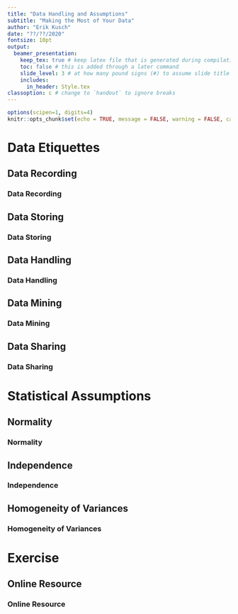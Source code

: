 ```yaml
---
title: "Data Handling and Assumptions"
subtitle: "Making the Most of Your Data"
author: "Erik Kusch"
date: "??/??/2020"
fontsize: 10pt
output: 
  beamer_presentation: 
    keep_tex: true # keep latex file that is generated during compilation
    toc: false # this is added through a later command
    slide_level: 3 # at how many pound signs (#) to assume slide title level
    includes:
      in_header: Style.tex
classoption: c # change to `handout` to ignore breaks
---
```

  
```r
options(scipen=1, digits=4)
knitr::opts_chunk$set(echo = TRUE, message = FALSE, warning = FALSE, cache = TRUE, cache.lazy=TRUE, tidy.opts=list(width.cutoff=50),tidy=TRUE, fig.height=8, digits=4)
```

<!--- ####### TOC (use this if you want ## headers to be included in the toc)--------------------
---------------------------------------  --->
  
\tableofcontents

<!--- ####### DOCUMENT --------------------
---------------------------------------  --->

# Data Etiquettes
## Data Recording
### Data Recording
## Data Storing
### Data Storing
## Data Handling
### Data Handling
## Data Mining
### Data Mining
## Data Sharing
### Data Sharing

# Statistical Assumptions
## Normality
### Normality
## Independence
### Independence
## Homogeneity of Variances
### Homogeneity of Variances

# Exercise
## Online Resource
### Online Resource